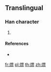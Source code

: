 {{character info/new}}
==Translingual==

===Han character===
{{Han char|rn=86|rad=火|as=12|sn=16|four=|canj=FAYF}}

# {{defn|Han|sort=火12}}

====References====
* {{Han ref|kx=0684.161|hdz=80029.220|uh=71DD|ud=29149}}

[[fr:燝]]
[[pl:燝]]
[[th:燝]]
[[zh:燝]]